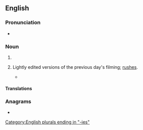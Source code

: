 ==English==

===Pronunciation===
* {{a|UK}} {{IPA|/ˈdeɪliːz/|lang=en}}

===Noun===
{{head|en|noun form}}

# {{plural of|daily|lang=en}}
# {{lb|en|cinematography}} Lightly edited versions of the previous day's filming; [[rushes]].
#* {{quote-book|lang=en|year=1972|title=American Cinematographer - Volume 53  |author= |page=811 |ISBN= |passage=The chances are that a cameraman requesting that his '''dailies''' be printed at the middle of the scale is cheating himself. }}

====Translations====
{{trans-see|rushes}}

===Anagrams===
* {{anagrams|en|a=adeiils|liaised|sedilia}}

[[Category:English plurals ending in "-ies"]]